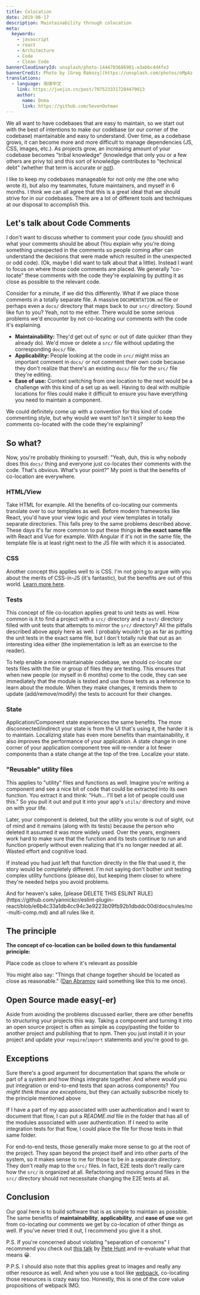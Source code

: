 ```yaml
---
title: Colocation
date: 2019-06-17
description: Maintainability through colocation
meta:
  keywords:
    - javascript
    - react
    - Architecture
    - Code
    - Clean Code
bannerCloudinaryId: unsplash/photo-1444703686981-a3abbc4d4fe3
bannerCredit: Photo by [Greg Rakozy](https://unsplash.com/photos/oMpAz-DN-9I)
translations:
  - language: 简体中文
    link: https://juejin.cn/post/7075233317284479013
    author:
      name: Doma
      link: https://github.com/SevenOutman
---
```


We all want to have codebases that are easy to maintain, so we start out with
the best of intentions to make our codebase (or our corner of the codebase)
maintainable and easy to understand. Over time, as a codebase grows, it can
become more and more difficult to manage dependencies (JS, CSS, images, etc.).
As projects grow, an increasing amount of your codebase becomes "tribal
knowledge" (knowledge that only you or a few others are privy to) and this sort
of knowledge contributes to "technical debt" (whether that term is accurate or
[not](https://twitter.com/ryanflorence/status/747983065738153985)).

I like to keep my codebases manageable for not only me (the one who wrote it),
but also my teammates, future maintainers, and myself in 6 months. I think we
can all agree that this is a great ideal that we should strive for in our
codebases. There are a lot of different tools and techniques at our disposal to
accomplish this.

## Let's talk about Code Comments

I don't want to discuss whether to comment your code (you should) and what your
comments should be about (You explain why you're doing something unexpected in
the comments so people coming after can understand the decisions that were made
which resulted in the unexpected or odd code). (Ok, maybe I did want to talk
about that a little). Instead I want to focus on where those code comments are
placed. We generally "co-locate" these comments with the code they're explaining
by putting it as close as possible to the relevant code.

Consider for a minute, if we did this differently. What if we place those
comments in a totally separate file. A massive `DOCUMENTATION.md` file or
perhaps even a `docs/` directory that maps back to our `src/` directory. Sound
like fun to you? Yeah, not to me either. There would be some serious problems
we'd encounter by not co-locating our comments with the code it's explaining.

- **Maintainability:** They'd get out of sync or out of date quicker (than they
  already do). We'd move or delete a `src/` file without updating the
  corresponding `docs/` file.
- **Applicability:** People looking at the code in `src/` might miss an
  important comment in `docs/` or not comment their own code because they don't
  realize that there's an existing `docs/` file for the `src/` file they're
  editing.
- **Ease of use:** Context switching from one location to the next would be a
  challenge with this kind of a set up as well. Having to deal with multiple
  locations for files could make it difficult to ensure you have everything you
  need to maintain a component.

We could definitely come up with a convention for this kind of code commenting
style, but why would we want to? Isn't it simpler to keep the comments
co-located with the code they're explaining?

## So what?

Now, you're probably thinking to yourself: "Yeah, duh, this is why nobody does
this `docs/` thing and everyone just co-locates their comments with the code.
That's obvious. What's your point?" My point is that the benefits of co-location
are everywhere.

### HTML/View

Take HTML for example. All the benefits of co-locating our comments translate
over to our templates as well. Before modern frameworks like React, you'd have
your view logic and your view templates in totally separate directories. This
falls prey to the same problems described above. These days it's far more common
to put these things **in the exact same file** with React and Vue for example.
With Angular if it's not in the same file, the template file is at least right
next to the JS file with which it is associated.

### CSS

Another concept this applies well to is CSS. I'm not going to argue with you
about the merits of CSS-in-JS (it's fantastic), but the benefits are out of this
world.
[Learn more here](https://medium.com/seek-blog/a-unified-styling-language-d0c208de2660).

### Tests

This concept of file co-location applies great to unit tests as well. How common
is it to find a project with a `src/` directory and a `test/` directory filled
with unit tests that attempts to mirror the `src/` directory? All the pitfalls
described above apply here as well. I probably wouldn't go as far as putting the
unit tests in the exact same file, but I don't totally rule that out as an
interesting idea either (the implementation is left as an exercise to the
reader).

To help enable a more maintainable codebase, we should co-locate our tests files
with the file or group of files they are testing. This ensures that when new
people (or myself in 6 months) come to the code, they can see immediately that
the module is tested and use those tests as a reference to learn about the
module. When they make changes, it reminds them to update (add/remove/modify)
the tests to account for their changes.

### State

Application/Component state experiences the same benefits. The more
disconnected/indirect your state is from the UI that's using it, the harder it
is to maintain. Localizing state has even more benefits than maintainability, it
also improves the performance of your application. A state change in one corner
of your application component tree will re-render a lot fewer components than a
state change at the top of the tree. Localize your state.

### "Reusable" utility files

This applies to "utility" files and functions as well. Imagine you're writing a
component and see a nice bit of code that could be extracted into its own
function. You extract it and think: "Huh... I'll bet a lot of people could use
this." So you pull it out and put it into your app's `utils/` directory and move
on with your life.

Later, your component is deleted, but the utility you wrote is out of sight, out
of mind and it remains (along with its tests) because the person who deleted it
assumed it was more widely used. Over the years, engineers work hard to make
sure that the function and its tests continue to run and function properly
without even realizing that it's no longer needed at all. Wasted effort and
cognitive load.

If instead you had just left that function directly in the file that used it,
the story would be completely different. I'm not saying don't bother unit
testing complex utility functions (please do), but keeping them closer to where
they're needed helps you avoid problems.

<callout-warning class="aside">
  And for heaven's sake, [please DELETE THIS ESLINT
  RULE](https://github.com/yannickcr/eslint-plugin-react/blob/e6b4c33a1db4cc94c3e9223b09fb92b1dbddc00d/docs/rules/no-multi-comp.md)
  and all rules like it.
</callout-warning>

## The principle

**The concept of co-location can be boiled down to this fundamental principle:**

<callout-success>
  Place code as close to where it's relevant as possible
</callout-success>

You might also say: "Things that change together should be located as close as
reasonable." ([Dan Abramov](https://twitter.com/dan_abramov) said something like
this to me once).

## Open Source made easy(-er)

Aside from avoiding the problems discussed earlier, there are other benefits to
structuring your projects this way. Taking a component and turning it into an
open source project is often as simple as copy/pasting the folder to another
project and publishing that to npm. Then you just install it in your project and
update your `require`/`import` statements and you're good to go.

## Exceptions

Sure there's a good argument for documentation that spans the whole or part of a
system and how things integrate together. And where would you put integration or
end-to-end tests that span across components? _You might think those are
exceptions_, but they can actually subscribe nicely to the principle mentioned
above

If I have a part of my app associated with user authentication and I want to
document that flow, I can put a _README.md_ file in the folder that has all of
the modules associated with user authentication. If I need to write integration
tests for that flow, I could place the file for those tests in that same folder.

For end-to-end tests, those generally make more sense to go at the root of the
project. They span beyond the project itself and into other parts of the system,
so it makes sense to me for those to be in a separate directory. They don't
really map to the `src/` files. In fact, E2E tests don't really care how the
`src/` is organized at all. Refactoring and moving around files in the `src/`
directory should not necessitate changing the E2E tests at all.

## Conclusion

Our goal here is to build software that is as simple to maintain as possible.
The same benefits of **maintainability**, **applicability**, and **ease of use**
we get from co-locating our comments we get by co-location of other things as
well. If you've never tried it out, I recommend you give it a shot.

P.S. If you're concerned about violating "separation of concerns" I recommend
you check out [this talk](https://youtu.be/x7cQ3mrcKaY) by
[Pete Hunt](https://twitter.com/floydophone) and re-evaluate what that means 😀.

P.P.S. I should also note that this applies great to images and really any other
resource as well. And when you use a tool like
[webpack](https://webpack.js.org), co-locating those resources is crazy easy
too. Honestly, this is one of the core value propositions of webpack IMO.
